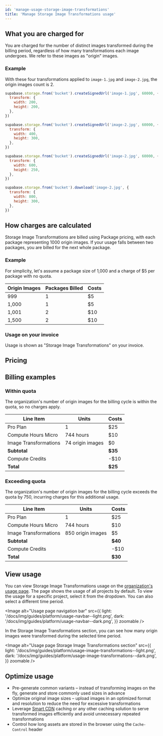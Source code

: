 ```yaml
---
id: 'manage-usage-storage-image-transformations'
title: 'Manage Storage Image Transformations usage'
---
```


## What you are charged for

You are charged for the number of distinct images transformed during the billing period, regardless of how many transformations each image undergoes. We refer to these images as "origin" images.

### Example

With these four transformations applied to `image-1.jpg` and `image-2.jpg`, the origin images count is 2.

```javascript
supabase.storage.from('bucket').createSignedUrl('image-1.jpg', 60000, {
  transform: {
    width: 200,
    height: 200,
  },
})
```

```javascript
supabase.storage.from('bucket').createSignedUrl('image-2.jpg', 60000, {
  transform: {
    width: 400,
    height: 300,
  },
})
```

```javascript
supabase.storage.from('bucket').createSignedUrl('image-2.jpg', 60000, {
  transform: {
    width: 600,
    height: 250,
  },
})
```

```javascript
supabase.storage.from('bucket').download('image-2.jpg', {
  transform: {
    width: 800,
    height: 300,
  },
})
```

## How charges are calculated

Storage Image Transformations are billed using Package pricing, with each package representing 1000 origin images. If your usage falls between two packages, you are billed for the next whole package.

### Example

For simplicity, let's assume a package size of 1,000 and a charge of $5 per package with no quota.

| Origin Images | Packages Billed | Costs |
| ------------- | --------------- | ----- |
| 999           | 1               | $5    |
| 1,000         | 1               | $5    |
| 1,001         | 2               | $10   |
| 1,500         | 2               | $10   |

### Usage on your invoice

Usage is shown as "Storage Image Transformations" on your invoice.

## Pricing

<PricingStorageImageTransformations/>

## Billing examples

### Within quota

The organization's number of origin images for the billing cycle is within the quota, so no charges apply.

| Line Item             | Units            | Costs   |
| --------------------- | ---------------- | ------- |
| Pro Plan              | 1                | $25     |
| Compute Hours Micro   | 744 hours        | $10     |
| Image Transformations | 74 origin images | $0      |
| **Subtotal**          |                  | **$35** |
| Compute Credits       |                  | -$10    |
| **Total**             |                  | **$25** |

### Exceeding quota

The organization's number of origin images for the billing cycle exceeds the quota by 750, incurring charges for this additional usage.

| Line Item             | Units             | Costs   |
| --------------------- | ----------------- | ------- |
| Pro Plan              | 1                 | $25     |
| Compute Hours Micro   | 744 hours         | $10     |
| Image Transformations | 850 origin images | $5      |
| **Subtotal**          |                   | **$40** |
| Compute Credits       |                   | -$10    |
| **Total**             |                   | **$30** |

## View usage

You can view Storage Image Transformations usage on the [organization's usage page](https://supabase.com/dashboard/org/_/usage). The page shows the usage of all projects by default. To view the usage for a specific project, select it from the dropdown. You can also select a different time period.

<Image
  alt="Usage page navigation bar"
  src={{
    light: '/docs/img/guides/platform/usage-navbar--light.png',
    dark: '/docs/img/guides/platform/usage-navbar--dark.png',
  }}
  zoomable
/>

In the Storage Image Transformations section, you can see how many origin images were transformed during the selected time period.

<Image
  alt="Usage page Storage Image Transformations section"
  src={{
    light: '/docs/img/guides/platform/usage-image-transformations--light.png',
    dark: '/docs/img/guides/platform/usage-image-transformations--dark.png',
  }}
  zoomable
/>

## Optimize usage

- Pre-generate common variants – instead of transforming images on the fly, generate and store commonly used sizes in advance
- Optimize original image sizes – upload images in an optimized format and resolution to reduce the need for excessive transformations
- Leverage [Smart CDN](/docs/guides/storage/cdn/smart-cdn) caching or any other caching solution to serve transformed images efficiently and avoid unnecessary repeated transformations
- Control how long assets are stored in the browser using the `Cache-Control` header
